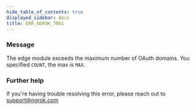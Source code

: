 ```yaml
---
hide_table_of_contents: true
displayed_sidebar: docs
title: ERR_NGROK_7061
---
```


### Message

The edge module exceeds the maximum number of OAuth domains. You specified `COUNT`, the max is `MAX`.

### Further help

If you're having trouble resolving this error, please reach out to [support@ngrok.com](mailto:support@ngrok.com?subject=Help%20with%20ERR_NGROK_7061)
